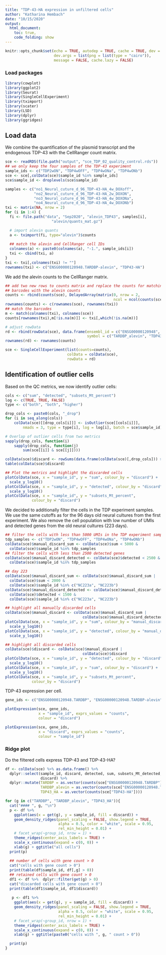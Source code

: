 ```yaml
---
title: "TDP-43-HA expression in unfiltered cells"
author: "Katharina Hembach"
date: "10/15/2020"
output: 
  html_document:
    toc: true,
    code_folding: show
---
```


```r
knitr::opts_chunk$set(echo = TRUE, autodep = TRUE, cache = TRUE, dev = "png",
                      dev.args = list(png = list(type = "cairo")), 
                      message = FALSE, cache.lazy = FALSE)
```


### Load packages

```r
library(cowplot)
library(ggplot2)
library(Seurat)
library(SingleCellExperiment)
library(tximport)
library(scater)
library(LSD)
library(dplyr)
library(ggridges)
```

## Load data

We combine the quantification of the plasmid transcript and the endogenous TDP-43 with the CellRanger count matrix.

```r
sce <- readRDS(file.path("output", "sce_TDP_02_quality_control.rds"))
## we only keep the four samples of the TDP-43 experiment
sample_ids <- c("TDP2wON", "TDP4wOFF", "TDP4wONa", "TDP4wONb")
sce <- sce[,colData(sce)$sample_id %in% sample_ids]
sce$sample_id <- droplevels(sce$sample_id)
```

```r
samples <- c("no1_Neural_cuture_d_96_TDP-43-HA_4w_DOXoff", 
             "no2_Neural_cuture_d_96_TDP-43-HA_2w_DOXON",
             "no3_Neural_cuture_d_96_TDP-43-HA_4w_DOXONa",
             "no4_Neural_cuture_d_96_TDP-43-HA_4w_DOXONb")
txi <- matrix(NA, nrow = 2)
for (i in 1:4) {
  fi <- file.path("data", "Sep2020", "alevin_TDP43", samples[i], 
                     "alevin/quants_mat.gz")

  # import alevin quants
  a <- tximport(fi, type="alevin")$counts
  
  ## match the alevin and CellRanger cell IDs
  colnames(a) <- paste0(colnames(a), "-1.", sample_ids[i])
  txi <- cbind(txi, a)
}
txi <- txi[,colnames(txi) != ""]
rownames(txi) <- c("ENSG00000120948.TARDBP-alevin", "TDP43-HA")
```
We add the alevin counts to the CellRanger matrix.
```r
## add two new rows to counts matrix and replace the counts for matching 
## barcodes with the alevin counts
counts <- rbind(counts(sce), DelayedArray(matrix(0, nrow = 2, 
                                                 ncol = ncol(counts(sce)))))
rownames(counts) <- c(rownames(sce), rownames(txi))
## match the barcodes
m <- match(colnames(txi), colnames(sce))
counts[rownames(txi),m[!is.na(m)]] <- txi[,which(!is.na(m))]

# adjust rowData
rd <- rbind(rowData(sce), data.frame(ensembl_id = c("ENSG00000120948", ""), 
                                     symbol = c("TARDBP_alevin", "TDP43-HA")))
rownames(rd) <- rownames(counts)

sce <- SingleCellExperiment(list(counts=counts),
                            colData = colData(sce),
                            rowData = rd)
```


## Identification of outlier cells

Based on the QC metrics, we now identify outlier cells:

```r
cols <- c("sum", "detected", "subsets_Mt_percent")
log <- c(TRUE, TRUE, FALSE)
type <- c("both", "both", "higher")

drop_cols <- paste0(cols, "_drop")
for (i in seq_along(cols))
    colData(sce)[[drop_cols[i]]] <- isOutlier(sce[[cols[i]]], 
        nmads = 3, type = type[i], log = log[i], batch = sce$sample_id)

# Overlap of outlier cells from two metrics
sapply(drop_cols, function(i) 
    sapply(drop_cols, function(j)
        sum(sce[[i]] & sce[[j]])))

colData(sce)$discard <- rowSums(data.frame(colData(sce)[,drop_cols])) > 0
table(colData(sce)$discard)

## Plot the metrics and highlight the discarded cells
plotColData(sce, x = "sample_id", y = "sum", colour_by = "discard") + 
  scale_y_log10()
plotColData(sce, x = "sample_id", y = "detected", colour_by = "discard") + 
  scale_y_log10()
plotColData(sce, x = "sample_id", y = "subsets_Mt_percent", 
            colour_by = "discard")
```


We decided to additionally filter the cells in the TDP experiment samples. We use the same cutoffs as for the 96 days old neural cultures from the first experiment. We also remove the cell population with low number of UMIs and detected genes from the old neural cultures (223 days).

```r
## filter the cells with less than 5000 UMIs in the TDP experiment samples
tdp_samples <- c("TDP2wON", "TDP4wOFF", "TDP4wONa", "TDP4wONb")
colData(sce)$manual_discard_sum <- colData(sce)$sum < 5000 & 
  colData(sce)$sample_id %in% tdp_samples
## filter the cells with less than 2500 detected genes
colData(sce)$manual_discard_detected <- colData(sce)$detected < 2500 & 
  colData(sce)$sample_id %in% tdp_samples

## day 223
colData(sce)$manual_discard_sum <- colData(sce)$manual_discard_sum | 
  colData(sce)$sum < 2000 & 
  colData(sce)$sample_id %in% c("NC223a", "NC223b")
colData(sce)$manual_discard_detected <- colData(sce)$manual_discard_detected |
  colData(sce)$detected < 1500 & 
  colData(sce)$sample_id %in% c("NC223a", "NC223b")

## highlight all manually discarded cells
colData(sce)$manual_discard <- colData(sce)$manual_discard_sum |
                                   colData(sce)$manual_discard_detected
plotColData(sce, x = "sample_id", y = "sum", colour_by = "manual_discard") + 
  scale_y_log10()
plotColData(sce, x = "sample_id", y = "detected", colour_by = "manual_discard") + 
  scale_y_log10()

## highlight all discarded cells
colData(sce)$discard <- colData(sce)$manual_discard |
                                   colData(sce)$discard
plotColData(sce, x = "sample_id", y = "detected", colour_by = "discard") + 
  scale_y_log10()
plotColData(sce, x = "sample_id", y = "sum", colour_by = "discard") + 
  scale_y_log10()
plotColData(sce, x = "sample_id", y = "subsets_Mt_percent", 
            colour_by = "discard")
```


TDP-43 expression per cell.
```r
gene_ids <- c("ENSG00000120948.TARDBP", "ENSG00000120948.TARDBP-alevin", "TDP43-HA")

plotExpression(sce, gene_ids,
               x = "sample_id", exprs_values = "counts", 
               colour = "discard")

plotExpression(sce, gene_ids,
               x = "discard", exprs_values = "counts", 
               colour = "sample_id")
```

### Ridge plot

Do the filtered cells express TDP-43 and TDP-43-HA?
```r
df <- colData(sce) %>% as.data.frame() %>%
  dplyr::select(sample_id, discard, detected, sum, subsets_Mt_detected, 
                discard) %>%
  dplyr::mutate(TARDBP = as.vector(counts(sce["ENSG00000120948.TARDBP"])),
                TARDBP_alevin = as.vector(counts(sce["ENSG00000120948.TARDBP-alevin"])),
                TDP43_HA = as.vector(counts(sce["TDP43-HA"]))) 

for (g in c("TARDBP", "TARDBP_alevin", "TDP43_HA")){
  cat("#### ", g, "\n")
  p <- df %>%
    ggplot(aes(x = get(g), y = sample_id, fill = discard)) +
    geom_density_ridges(panel_scaling = FALSE, show.legend = TRUE, 
                        alpha = 0.5, color = "white", scale = 0.95, 
                        rel_min_height = 0.01) +
    # facet_wrap(~group_id, nrow = 1) + 
    theme_ridges(center_axis_labels = TRUE) + 
    scale_x_continuous(expand = c(0, 0)) + 
    xlab(g) + ggtitle("all cells")
  print(p)
  
  ## number of cells with gene count > 0
  cat("cells with gene count > 0")
  print(table(df$sample_id, df[,g] > 0))
  ## retained cells with gene count > 0
  df1 <- df %>%  dplyr::filter(get(g) > 0)
  cat("discarded cells with gene count > 0")
  print(table(df1$sample_id, df1$discard))
  
   p <- df1 %>%
    ggplot(aes(x = get(g), y = sample_id, fill = discard)) +
    geom_density_ridges(panel_scaling = FALSE, show.legend = TRUE, 
                        alpha = 0.5, color = "white", scale = 0.95, 
                        rel_min_height = 0.01) +
    # facet_wrap(~group_id, nrow = 1) + 
    theme_ridges(center_axis_labels = TRUE) + 
    scale_x_continuous(expand = c(0, 0)) + 
    xlab(g) + ggtitle(paste0("cells with ", g, " count > 0"))

  print(p)
}
```
